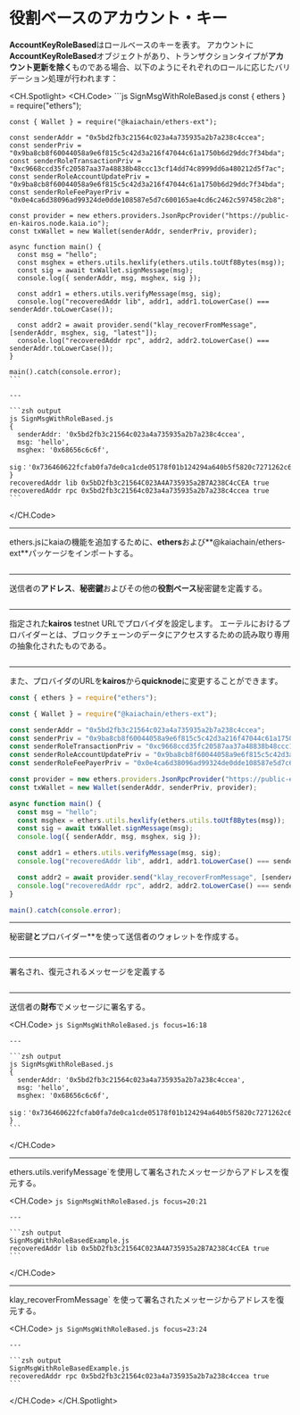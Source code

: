 # 役割ベースのアカウント・キー

**AccountKeyRoleBased**はロールベースのキーを表す。 アカウントに**AccountKeyRoleBased**オブジェクトがあり、トランザクションタイプが**アカウント更新を除く**ものである場合、以下のようにそれぞれのロールに応じたバリデーション処理が行われます：

<CH.Spotlight>
  <CH.Code>
    ```js SignMsgWithRoleBased.js
    const { ethers } = require("ethers");

    const { Wallet } = require("@kaiachain/ethers-ext");

    const senderAddr = "0x5bd2fb3c21564c023a4a735935a2b7a238c4ccea";
    const senderPriv = "0x9ba8cb8f60044058a9e6f815c5c42d3a216f47044c61a1750b6d29ddc7f34bda";
    const senderRoleTransactionPriv = "0xc9668ccd35fc20587aa37a48838b48ccc13cf14dd74c8999dd6a480212d5f7ac";
    const senderRoleAccountUpdatePriv = "0x9ba8cb8f60044058a9e6f815c5c42d3a216f47044c61a1750b6d29ddc7f34bda";
    const senderRoleFeePayerPriv = "0x0e4ca6d38096ad99324de0dde108587e5d7c600165ae4cd6c2462c597458c2b8";

    const provider = new ethers.providers.JsonRpcProvider("https://public-en-kairos.node.kaia.io");
    const txWallet = new Wallet(senderAddr, senderPriv, provider);

    async function main() {
      const msg = "hello";
      const msghex = ethers.utils.hexlify(ethers.utils.toUtf8Bytes(msg));
      const sig = await txWallet.signMessage(msg);
      console.log({ senderAddr, msg, msghex, sig });

      const addr1 = ethers.utils.verifyMessage(msg, sig);
      console.log("recoveredAddr lib", addr1, addr1.toLowerCase() === senderAddr.toLowerCase());

      const addr2 = await provider.send("klay_recoverFromMessage", [senderAddr, msghex, sig, "latest"]);
      console.log("recoveredAddr rpc", addr2, addr2.toLowerCase() === senderAddr.toLowerCase());
    }

    main().catch(console.error);
    ```

    ---

    ```zsh output
    js SignMsgWithRoleBased.js
    {
      senderAddr: '0x5bd2fb3c21564c023a4a735935a2b7a238c4ccea',
      msg: 'hello',
      msghex: '0x68656c6c6f',
      sig：'0x736460622fcfab0fa7de0ca1cde05178f01b124294a640b5f5820c7271262c6c271f1ad15f0d7b974d68eaac60d5daa1e7dd65301bbfb814beecbca1238b64121c'
    }
    recoveredAddr lib 0x5bD2fb3c21564C023A4A735935a2B7A238C4cCEA true
    recoveredAddr rpc 0x5bd2fb3c21564c023a4a735935a2b7a238c4ccea true
    ```
  </CH.Code>

  ---

  ethers.jsにkaiaの機能を追加するために、**ethers**および\*\*@kaiachain/ethers-ext\*\*パッケージをインポートする。

  ```js SignMsgWithRoleBased.js focus=1:3
  ```

  ---

  送信者の**アドレス**、**秘密鍵**およびその他の**役割ベース**秘密鍵を定義する。

  ```js SignMsgWithRoleBased.js focus=5:9
  ```

  ---

  指定された**kairos** testnet URLでプロバイダを設定します。 エーテルにおけるプロバイダーとは、ブロックチェーンのデータにアクセスするための読み取り専用の抽象化されたものである。

  ```js SignMsgWithRoleBased.js focus=11
  ```

  ---

  また、プロバイダのURLを**kairos**から**quicknode**に変更することができます。

  ```js SignMsgWithRoleBased.js focus=11
  const { ethers } = require("ethers");

  const { Wallet } = require("@kaiachain/ethers-ext");

  const senderAddr = "0x5bd2fb3c21564c023a4a735935a2b7a238c4ccea";
  const senderPriv = "0x9ba8cb8f60044058a9e6f815c5c42d3a216f47044c61a1750b6d29ddc7f34bda";
  const senderRoleTransactionPriv = "0xc9668ccd35fc20587aa37a48838b48ccc13cf14dd74c8999dd6a480212d5f7ac";
  const senderRoleAccountUpdatePriv = "0x9ba8cb8f60044058a9e6f815c5c42d3a216f47044c61a1750b6d29ddc7f34bda";
  const senderRoleFeePayerPriv = "0x0e4ca6d38096ad99324de0dde108587e5d7c600165ae4cd6c2462c597458c2b8";

  const provider = new ethers.providers.JsonRpcProvider("https://public-en-kairos.node.kaia.io");
  const txWallet = new Wallet(senderAddr, senderPriv, provider);

  async function main() {
    const msg = "hello";
    const msghex = ethers.utils.hexlify(ethers.utils.toUtf8Bytes(msg));
    const sig = await txWallet.signMessage(msg);
    console.log({ senderAddr, msg, msghex, sig });

    const addr1 = ethers.utils.verifyMessage(msg, sig);
    console.log("recoveredAddr lib", addr1, addr1.toLowerCase() === senderAddr.toLowerCase());

    const addr2 = await provider.send("klay_recoverFromMessage", [senderAddr, msghex, sig, "latest"]);
    console.log("recoveredAddr rpc", addr2, addr2.toLowerCase() === senderAddr.toLowerCase());
  }

  main().catch(console.error);
  ```

  ---

  秘密鍵**と**プロバイダー\*\*を使って送信者のウォレットを作成する。

  ```js SignMsgWithRoleBased.js focus=12
  ```

  ---

  署名され、復元されるメッセージを定義する

  ```js SignMsgWithRoleBased.js focus=15
  ```

  ---

  送信者の**財布**でメッセージに署名する。

  <CH.Code>
    ```js SignMsgWithRoleBased.js focus=16:18
    ```

    ---

    ```zsh output
    js SignMsgWithRoleBased.js
    {
      senderAddr: '0x5bd2fb3c21564c023a4a735935a2b7a238c4ccea',
      msg: 'hello',
      msghex: '0x68656c6c6f',
      sig：'0x736460622fcfab0fa7de0ca1cde05178f01b124294a640b5f5820c7271262c6c271f1ad15f0d7b974d68eaac60d5daa1e7dd65301bbfb814beecbca1238b64121c'
    }
    ```
  </CH.Code>

  ---

  ethers.utils.verifyMessage\`を使用して署名されたメッセージからアドレスを復元する。

  <CH.Code>
    ```js SignMsgWithRoleBased.js focus=20:21
    ```

    ---

    ```zsh output
    SignMsgWithRoleBasedExample.js
    recoveredAddr lib 0x5bD2fb3c21564C023A4A735935a2B7A238C4cCEA true
    ```
  </CH.Code>

  ---

  klay_recoverFromMessage\` を使って署名されたメッセージからアドレスを復元する。

  <CH.Code>
    ```js SignMsgWithRoleBased.js focus=23:24
    ```

    ---

    ```zsh output
    SignMsgWithRoleBasedExample.js
    recoveredAddr rpc 0x5bd2fb3c21564c023a4a735935a2b7a238c4ccea true
    ```
  </CH.Code>
</CH.Spotlight>
